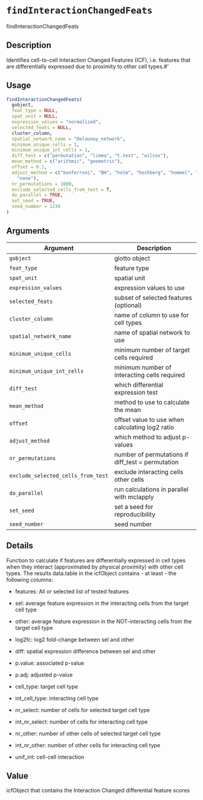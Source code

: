 # `findInteractionChangedFeats`

findInteractionChangedFeats


## Description

Identifies cell-to-cell Interaction Changed Features (ICF),
 i.e. features that are differentially expressed due to proximity to other cell types.#'


## Usage

```r
findInteractionChangedFeats(
  gobject,
  feat_type = NULL,
  spat_unit = NULL,
  expression_values = "normalized",
  selected_feats = NULL,
  cluster_column,
  spatial_network_name = "Delaunay_network",
  minimum_unique_cells = 1,
  minimum_unique_int_cells = 1,
  diff_test = c("permutation", "limma", "t.test", "wilcox"),
  mean_method = c("arithmic", "geometric"),
  offset = 0.1,
  adjust_method = c("bonferroni", "BH", "holm", "hochberg", "hommel", "BY", "fdr",
    "none"),
  nr_permutations = 1000,
  exclude_selected_cells_from_test = T,
  do_parallel = TRUE,
  set_seed = TRUE,
  seed_number = 1234
)
```


## Arguments

Argument      |Description
------------- |----------------
`gobject`     |     giotto object
`feat_type`     |     feature type
`spat_unit`     |     spatial unit
`expression_values`     |     expression values to use
`selected_feats`     |     subset of selected features (optional)
`cluster_column`     |     name of column to use for cell types
`spatial_network_name`     |     name of spatial network to use
`minimum_unique_cells`     |     minimum number of target cells required
`minimum_unique_int_cells`     |     minimum number of interacting cells required
`diff_test`     |     which differential expression test
`mean_method`     |     method to use to calculate the mean
`offset`     |     offset value to use when calculating log2 ratio
`adjust_method`     |     which method to adjust p-values
`nr_permutations`     |     number of permutations if diff_test = permutation
`exclude_selected_cells_from_test`     |     exclude interacting cells other cells
`do_parallel`     |     run calculations in parallel with mclapply
`set_seed`     |     set a seed for reproducibility
`seed_number`     |     seed number


## Details

Function to calculate if features are differentially expressed in cell types
 when they interact (approximated by physical proximity) with other cell types.
 The results data.table in the icfObject contains - at least - the following columns:
   

*  features:  All or selected list of tested features   

*  sel:  average feature expression in the interacting cells from the target cell type    

*  other:  average feature expression in the NOT-interacting cells from the target cell type    

*  log2fc:  log2 fold-change between sel and other   

*  diff:  spatial expression difference between sel and other   

*  p.value:  associated p-value   

*  p.adj:  adjusted p-value   

*  cell_type:  target cell type   

*  int_cell_type:  interacting cell type   

*  nr_select:  number of cells for selected target cell type   

*  int_nr_select:  number of cells for interacting cell type   

*  nr_other:  number of other cells of selected target cell type   

*  int_nr_other:  number of other cells for interacting cell type   

*  unif_int:  cell-cell interaction


## Value

icfObject that contains the Interaction Changed differential feature scores


